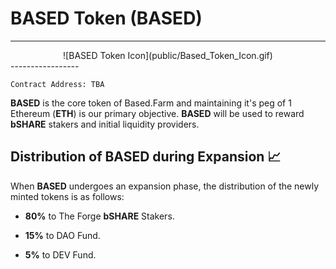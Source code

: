 # BASED Token (BASED)

-----------------
<center>
![BASED Token Icon](public/Based_Token_Icon.gif)
</center>
-----------------

```plaintext
Contract Address: TBA
```

**BASED** is the core token of Based.Farm and maintaining it's peg of 1 Ethereum (**ETH**) is our primary objective. **BASED** will be used to reward **bSHARE** stakers and initial liquidity providers.

## Distribution of BASED during Expansion 📈

When **BASED** undergoes an expansion phase, the distribution of the newly minted tokens is as follows:

- **80%** to The Forge **bSHARE** Stakers.

- **15%** to DAO Fund.

- **5%** to DEV Fund.